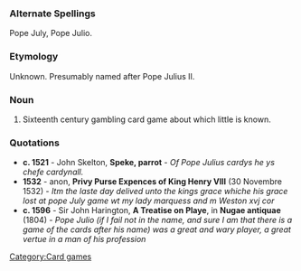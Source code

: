 ===Alternate Spellings===
Pope July, Pope Julio.

===Etymology===
Unknown. Presumably named after Pope Julius II.

===Noun===
#Sixteenth century gambling card game about which little is known.
===Quotations===
*'''c. 1521''' - John Skelton, '''Speke, parrot''' - ''Of Pope Julius cardys he ys chefe cardynall.''
*'''1532''' - anon, '''Privy Purse Expences of King Henry VIII''' (30 Novembre 1532) - ''Itm the laste day delived unto the kings grace whiche his grace lost at pope July game wt my lady marquess and m Weston xvj cor''
*'''c. 1596''' - Sir John Harington, '''A Treatise on Playe''', in '''Nugae antiquae''' (1804) - ''Pope Julio (if I fail not in the name, and sure I am that there is a game of the cards after his name) was a great and wary player, a great vertue in a man of his profession''

[[Category:Card games]]